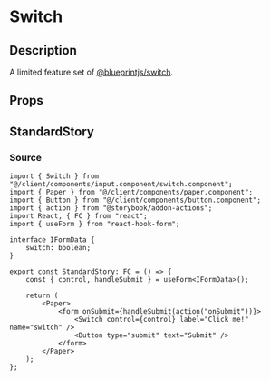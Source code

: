 
<Meta title="general/inputs/switch" component={Switch} />

# Switch

## Description
A limited feature set of
[@blueprintjs/switch](https://blueprintjs.com/docs/#core/components/switch).

## Props
<Props of={Switch} />

## StandardStory
<Preview>
	<Story name="standard">
		<StandardStory />
	</Story>
</Preview>

### Source
```tsx
import { Switch } from "@/client/components/input.component/switch.component";
import { Paper } from "@/client/components/paper.component";
import { Button } from "@/client/components/button.component";
import { action } from "@storybook/addon-actions";
import React, { FC } from "react";
import { useForm } from "react-hook-form";

interface IFormData {
	switch: boolean;
}

export const StandardStory: FC = () => {
	const { control, handleSubmit } = useForm<IFormData>();

	return (
		<Paper>
			<form onSubmit={handleSubmit(action("onSubmit"))}>
				<Switch control={control} label="Click me!" name="switch" />
				<Button type="submit" text="Submit" />
			</form>
		</Paper>
	);
};
```

